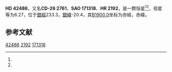 {{Starbox begin
| name = HD 42486
}}
{{Starbox observe
| epoch = [[J2000.0|J2000.0]]
| constell = {{星座名待查}}<ref name=SIMBAD>{{cite web
 | url=http://simbad.u-strasbg.fr/simbad/sim-id?Ident=HR+2192
 | title=Pulsating variable Star
 | publisher=Centre de Données astronomiques de Strasbourg
 | work=SIMBAD
 | accessdate=2012-07-13
 | archive-date=2016-03-17
 | archive-url=https://web.archive.org/web/20160317203451/http://simbad.u-strasbg.fr/simbad/sim-id?Ident=HR+2192
 | dead-url=no
 }}</ref><ref name=DATA>{{cite web
 | url=http://vizier.u-strasbg.fr/viz-bin/VizieR-5?-out.add=.&-source=5050&-corr=PK=HR&-out.max=9999&HR=2192
 | title=VizieR Detailed Page
 | accessdate=2012-07-13
 | archive-date=2016-03-05
 | archive-url=https://web.archive.org/web/20160305020320/http://vizier.u-strasbg.fr/viz-bin/VizieR-5?-out.add=.&-source=5050&-corr=PK=HR&-out.max=9999&HR=2192
 | dead-url=no
 }}</ref>
| 星官 = 
| ra = {{RA|6|9|47.2}}<ref name=SIMBAD /><ref name=DATA />
| dec = {{DEC|-26|42|3}}<ref name=SIMBAD /><ref name=DATA />
| appmag_v = 6.27<ref name=SIMBAD /><ref name=DATA />
}}
{{Starbox character
| class = G8-K0III<ref name=SIMBAD /><ref name=DATA />
| b-v = 1.01<ref name=SIMBAD /><ref name=DATA />
| u-b = 0.78<ref name=SIMBAD /><ref name=DATA />
| r-i = <ref name=SIMBAD /><ref name=DATA />
| variable = 
}}
{{Starbox astrometry
| radial_v = 0.78
| prop_mo_ra = -14
| parallax = 
| p_error = 
}}
{{Starbox catalog
| names =CD-26 2761，[[SAO星表|SAO]] 171318，[[HD星表|HD]] 42486，[[HR星表|HR]] 2192}}
{{Starbox reference |Simbad=HR+2192}}
{{Starbox end}}

'''HD 42486'''，又名'''CD-26 2761'''，'''SAO 171318'''、'''HR 2192'''，是一颗恒星<ref name=SIMBAD /><ref name=DATA />，视星等为6.27，位于[[銀道座標系|銀經]]233.3，[[銀道座標系|銀緯]]-20.4，其[[B1900.0|B1900.0]]坐标为赤經{{RA|6|5|47}}，赤緯{{DEC|-26|-20.4|57}}。

== 参考文献 ==
{{reflist}}

{{star-stub}}

[[Category:HD和HDE天體|42486]]
[[Category:HR天體|2192]]
[[Category:SAO天體|171318]]